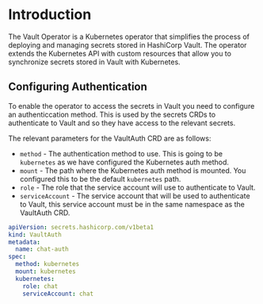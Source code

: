 # Introduction

The Vault Operator is a Kubernetes operator that simplifies the process of deploying 
and managing secrets stored in HashiCorp Vault. The operator extends the Kubernetes API 
with custom resources that allow you to synchronize secrets stored in Vault with Kubernetes.

## Configuring Authentication

To enable the operator to access the secrets in Vault you need to configure an authenticcation
method.  This is used by the secrets CRDs to authenticate to Vault and so they have access
to the relevant secrets.

The relevant parameters for the VaultAuth CRD are as follows:

- `method` - The authentication method to use.  This is going to be `kubernetes` as we have
configured the Kubernetes auth method.
- `mount` - The path where the Kubernetes auth method is mounted.  You configured
this to be the default `kubernetes` path.
- `role` - The role that the service account will use to authenticate to Vault.
- `serviceAccount` - The service account that will be used to authenticate to Vault, this 
service account must be in the same namespace as the VaultAuth CRD.

<Task id="configure_auth">

```yaml
apiVersion: secrets.hashicorp.com/v1beta1
kind: VaultAuth
metadata:
  name: chat-auth
spec:
  method: kubernetes
  mount: kubernetes 
  kubernetes:
    role: chat
    serviceAccount: chat
```

</Task>